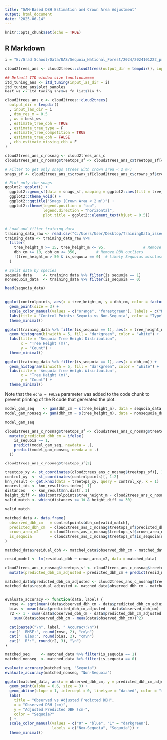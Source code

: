 ```yaml
---
title: "GAM-Based DBH Estimation and Crown Area Adjustment"
output: html_document
date: "2025-06-14"
---
```


```r
knitr::opts_chunk$set(echo = TRUE)
```

## R Markdown



```r
i = "E:/Grad School/Data/UAS/Sequoia_National_Forest/2024/2024101222_processed/Agisoft/3x/3xCross_20241022194753_clip_clip.las"  

cloud2trees_ans <- cloud2trees::cloud2trees(output_dir = tempdir(), input_las_dir = i)

## Default ITD window size functions====
itd_tuning_ans <- itd_tuning(input_las_dir = i)
itd_tuning_ans$plot_samples
best_ws <- itd_tuning_ans$ws_fn_list$lin_fn

cloud2trees_ans_c <- cloud2trees::cloud2trees(
  output_dir = tempdir()
  , input_las_dir = i
  , dtm_res_m = 0.5
  , ws = best_ws
  , estimate_tree_dbh = TRUE
  , estimate_tree_type = F
  , estimate_tree_competition = TRUE
  , estimate_tree_cbh = FALSE
  , cbh_estimate_missing_cbh = F
)

cloud2trees_ans_c_nosnag <- cloud2trees_ans_c
cloud2trees_ans_c_nosnag$treetops_sf <- cloud2trees_ans_c$treetops_sf[cloud2trees_ans_c$treetops_sf$crown_area_m2 > 2, ]

# Filter to get only snags (trees with crown area < 2 m²)
snags_sf <- cloud2trees_ans_c$crowns_sf[cloud2trees_ans_c$crowns_sf$crown_area_m2 < 2, ]

# Plot only the snags
ggplot2::ggplot() + 
  ggplot2::geom_sf(data = snags_sf, mapping = ggplot2::aes(fill = tree_height_m)) + 
  ggplot2::theme_void() +
  ggplot2::ggtitle("Snags (Crown Area < 2 m²)") +
  ggplot2::theme(legend.position = "top", 
                 legend.direction = "horizontal",
                 plot.title = ggplot2::element_text(hjust = 0.5))
```

## 

```r
# Load and filter training data
training_data_raw <- read.csv("C:/Users/User/Desktop/TrainingData_issequoia_2.csv")
training_data <- training_data_raw %>%
  filter(
    tree_height_m >= 15, tree_height_m <= 95,                 # Remove trees shorter than 15 m
    dbh_cm >= 10, dbh_cm <= 350,         # Remove DBH outliers
    !(tree_height_m > 50 & is_sequoia == 0)  # Likely Sequoias misclassified as non-sequoia
  )

# Split data by species
sequoia_data     <- training_data %>% filter(is_sequoia == 1)
nonsequoia_data  <- training_data %>% filter(is_sequoia == 0)

head(sequoia_data)
  
```


```r
ggplot(controlpoints, aes(x = tree_height_m, y = dbh_cm, color = factor(is_sequoia))) +
  geom_point(size = 3) +
  scale_color_manual(values = c("orange", "forestgreen"), labels = c("Non-Sequoia", "Sequoia")) +
  labs(title = "Control Points: Sequoia vs Non-Sequoia", color = "Type") +
  theme_minimal()
```


```r
ggplot(training_data %>% filter(is_sequoia == 1), aes(x = tree_height_m)) +
  geom_histogram(binwidth = 5, fill = "darkgreen", color = "white") +
  labs(title = "Sequoia Tree Height Distribution",
       x = "Tree Height (m)",
       y = "Count") +
  theme_minimal()
```

```r
ggplot(training_data %>% filter(is_sequoia == 1), aes(x = dbh_cm)) +
  geom_histogram(binwidth = 5, fill = "darkgreen", color = "white") +
  labs(title = "Sequoia Tree Height Distribution",
       x = "Tree Height (m)",
       y = "Count") +
  theme_minimal()
```

Note that the `echo = FALSE` parameter was added to the code chunk to prevent printing of the R code that generated the plot.

```r
model_gam_seq    <- gam(dbh_cm ~ s(tree_height_m), data = sequoia_data, method = "REML")
model_gam_nonseq <- gam(dbh_cm ~ s(tree_height_m), data = nonsequoia_data, method = "REML")

model_gam_seq
```

```r
cloud2trees_ans_c_nosnag$treetops_sf <- cloud2trees_ans_c_nosnag$treetops_sf %>%
  mutate(predicted_dbh_cm = ifelse(
    is_sequoia == 1,
    predict(model_gam_seq, newdata = .),
    predict(model_gam_nonseq, newdata = .)
  ))

cloud2trees_ans_c_nosnag$treetops_sf[2]
```

```r
treetops_xy <- st_coordinates(cloud2trees_ans_c_nosnag$treetops_sf)[, 1:2]
control_xy  <- st_coordinates(controlpoints)[, 1:2]
knn_result <- get.knnx(data = treetops_xy, query = control_xy, k = 1)
nearest_ids <- knn_result$nn.index[, 1]
distances   <- knn_result$nn.dist[, 1]
height_diff <- abs(controlpoints$tree_height_m - cloud2trees_ans_c_nosnag$treetops_sf$tree_height_m[nearest_ids])
valid_match <- which(distances <= 10 & height_diff <= 30)

valid_match
```

```r
matched_data <- data.frame(
  observed_dbh_cm   = controlpoints$dbh_cm[valid_match],
  predicted_dbh_cm  = cloud2trees_ans_c_nosnag$treetops_sf$predicted_dbh_cm[nearest_ids[valid_match]],
  crown_area_m2     = cloud2trees_ans_c_nosnag$treetops_sf$crown_area_m2[nearest_ids[valid_match]],
  is_sequoia        = cloud2trees_ans_c_nosnag$treetops_sf$is_sequoia[nearest_ids[valid_match]]
)

matched_data$residual_dbh <- matched_data$observed_dbh_cm - matched_data$predicted_dbh_cm
```


```r
resid_model <- lm(residual_dbh ~ crown_area_m2, data = matched_data)

cloud2trees_ans_c_nosnag$treetops_sf <- cloud2trees_ans_c_nosnag$treetops_sf %>%
  mutate(predicted_dbh_cm_adjusted = predicted_dbh_cm + predict(resid_model, newdata = .))
```

```r
matched_data$predicted_dbh_cm_adjusted <- cloud2trees_ans_c_nosnag$treetops_sf$predicted_dbh_cm_adjusted[nearest_ids[valid_match]]
matched_data$residual_adjusted <- matched_data$observed_dbh_cm - matched_data$predicted_dbh_cm_adjusted
```

```r

```


```r
evaluate_accuracy <- function(data, label) {
  rmse <- sqrt(mean((data$observed_dbh_cm - data$predicted_dbh_cm_adjusted)^2))
  bias <- mean(data$predicted_dbh_cm_adjusted - data$observed_dbh_cm)
  r2 <- 1 - sum((data$observed_dbh_cm - data$predicted_dbh_cm_adjusted)^2) /
    sum((data$observed_dbh_cm - mean(data$observed_dbh_cm))^2)

  cat(paste0("\n", label, " Accuracy:\n"))
  cat("  RMSE:", round(rmse, 2), "cm\n")
  cat("  Bias:", round(bias, 2), "cm\n")
  cat("  R²:", round(r2, 3), "\n")
}

matched_seq     <- matched_data %>% filter(is_sequoia == 1)
matched_nonseq  <- matched_data %>% filter(is_sequoia == 0)

evaluate_accuracy(matched_seq, "Sequoia")
evaluate_accuracy(matched_nonseq, "Non-Sequoia")
```


```r
ggplot(matched_data, aes(x = observed_dbh_cm, y = predicted_dbh_cm_adjusted, color = factor(is_sequoia))) +
  geom_point(alpha = 0.6, size = 3) +
  geom_abline(slope = 1, intercept = 0, linetype = "dashed", color = "red") +
  labs(
    title = "Observed vs Adjusted Predicted DBH",
    x = "Observed DBH (cm)",
    y = "Adjusted Predicted DBH (cm)",
    color = "Sequoia?"
  ) +
  scale_color_manual(values = c("0" = "blue", "1" = "darkgreen"),
                     labels = c("Non-Sequoia", "Sequoia")) +
  theme_minimal()
```












